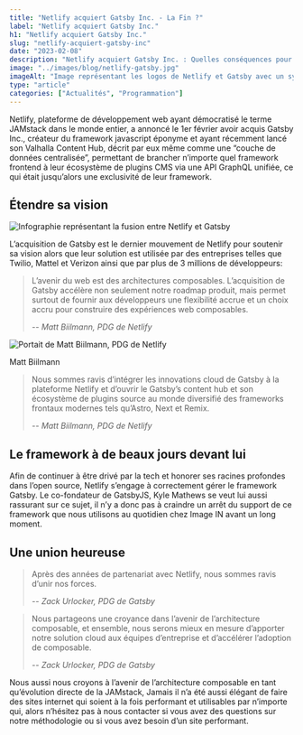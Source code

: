 ```yaml
---
title: "Netlify acquiert Gatsby Inc. - La Fin ?"
label: "Netlify acquiert Gatsby Inc."
h1: "Netlify acquiert Gatsby Inc."
slug: "netlify-acquiert-gatsby-inc"
date: "2023-02-08"
description: "Netlify acquiert Gatsby Inc. : Quelles conséquences pour les développeurs ?"
image: "../images/blog/netlify-gatsby.jpg"
imageAlt: "Image représentant les logos de Netlify et Gatsby avec un symbole plus entre les deux"
type: "article"
categories: ["Actualités", "Programmation"]
---
```


Netlify, plateforme de développement web ayant démocratisé le terme JAMstack dans le monde entier, a annoncé le 1er février avoir acquis Gatsby Inc., créateur du framework javascript éponyme et ayant récemment lancé son Valhalla Content Hub, décrit par eux même comme une “couche de données centralisée”, permettant de brancher n’importe quel framework frontend à leur écosystème de plugins CMS via une API GraphQL unifiée, ce qui était jusqu’alors une exclusivité de leur framework.

## Étendre sa vision

![Infographie représentant la fusion entre Netlify et Gatsby](../images/blog/netlify-gatsby2.png)

L’acquisition de Gatsby est le dernier mouvement de Netlify pour soutenir sa vision alors que leur solution est utilisée par des entreprises telles que Twilio, Mattel et Verizon ainsi que par plus de 3 millions de développeurs:

> L’avenir du web est des architectures composables. L’acquisition de Gatsby accélère non seulement notre roadmap produit, mais permet surtout de fournir aux développeurs une flexibilité accrue et un choix accru pour construire des expériences web composables.
>
> -- <cite>Matt Biilmann, PDG de Netlify</cite>

![Portait de Matt Biilmann, PDG de Netlify](https://cdn.cloudinary.com/stichting-frontend-amsterdam/image/upload/v1620829164/toqvrfemkyg66hqjale2.jpg)

Matt Biilmann

> Nous sommes ravis d’intégrer les innovations cloud de Gatsby à la plateforme Netlify et d’ouvrir le Gatsby’s content hub et son écosystème de plugins source au monde diversifié des frameworks frontaux modernes tels qu’Astro, Next et Remix.
>
> -- <cite>Matt Biilmann, PDG de Netlify</cite>

## Le framework à de beaux jours devant lui

Afin de continuer à être drivé par la tech et honorer ses racines profondes dans l’open source, Netlify s’engage à correctement gérer le framework Gatsby. Le co-fondateur de GatsbyJS, Kyle Mathews se veut lui aussi rassurant sur ce sujet, il n’y a donc pas à craindre un arrêt du support de ce framework que nous utilisons au quotidien chez Image IN avant un long moment.

## Une union heureuse

> Après des années de partenariat avec Netlify, nous sommes ravis d’unir nos forces.
>
> -- <cite>Zack Urlocker, PDG de Gatsby</cite>

> Nous partageons une croyance dans l’avenir de l’architecture composable, et ensemble, nous serons mieux en mesure d’apporter notre solution cloud aux équipes d’entreprise et d’accélérer l’adoption de composable.
>
> -- <cite>Zack Urlocker, PDG de Gatsby</cite>

Nous aussi nous croyons à l’avenir de l’architecture composable en tant qu’évolution directe de la JAMstack, Jamais il n’a été aussi élégant de faire des sites internet qui soient à la fois performant et utilisables par n’importe qui, alors n’hésitez pas à nous contacter si vous avez des questions sur notre méthodologie ou si vous avez besoin d’un site performant.
